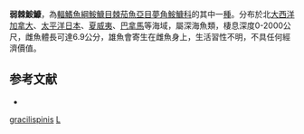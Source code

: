{{Speciesbox
| taxon = Leptacanthichthys gracilispinis
| binomial_authority = {{le|查爾斯·塔特·里根|Charles Tate Regan|Regan}}, 1925
| image = Leptacanthichthys gracilispinis.JPG
| image_caption = 弱棘鮟鱇
| status = NE
| status_system = IUCN3.1
| synonyms = *''Dolopichthys gracilispinis'', <small>Regan, 1925</small>
}}

'''弱棘鮟鱇'''，為[[輻鰭魚綱|輻鰭魚綱]][[鮟鱇目|鮟鱇目]][[棘茄魚亞目|棘茄魚亞目]][[夢角鮟鱇科|夢角鮟鱇科]]的其中一[[種|種]]。分布於北[[大西洋|大西洋]][[加拿大|加拿大]]、[[太平洋|太平洋]][[日本|日本]]、[[夏威夷|夏威夷]]、[[巴拿馬|巴拿馬]]等海域，屬深海魚類，棲息深度0-2000公尺，雌魚體長可達6.9公分，雄魚會寄生在雌魚身上，生活習性不明，不具任何經濟價值。

==参考文献==
*{{FishBase_species|genus=Leptacanthichthys|species=gracilispinis|year=2011|month=12}}

{{Taxonbar}}

[[Category:弱棘鮟鱇屬|gracilispinis]]
[[Category:1925年描述的鱼类|L]]